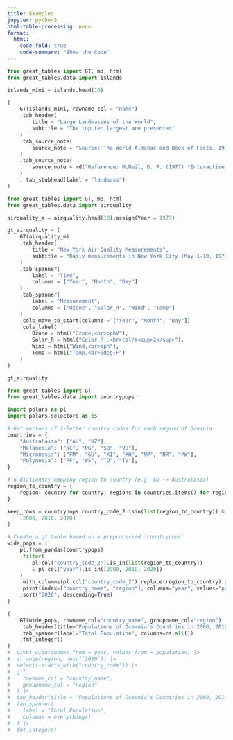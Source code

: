 ```yaml
---
title: Examples
jupyter: python3
html-table-processing: none
format:
  html:
    code-fold: true
    code-summary: "Show the Code"
---
```


:::::: {.column-page}
::::: {.grid}

:::{.g-col-6}

```python
from great_tables import GT, md, html
from great_tables.data import islands

islands_mini = islands.head(10)

(
    GT(islands_mini, rowname_col = "name")
    .tab_header(
        title = "Large Landmasses of the World",
        subtitle = "The top ten largest are presented"
    )
    .tab_source_note(
        source_note = "Source: The World Almanac and Book of Facts, 1975, page 406."
    )
    .tab_source_note(
        source_note = md("Reference: McNeil, D. R. (1977) *Interactive Data Analysis*. Wiley.")
    )
    . tab_stubhead(label = "landmass")
)
```

:::
:::{.g-col-6}

```python
from great_tables import GT, md, html
from great_tables.data import airquality

airquality_m = airquality.head(10).assign(Year = 1973)

gt_airquality = (
    GT(airquality_m)
    .tab_header(
        title = "New York Air Quality Measurements",
        subtitle = "Daily measurements in New York City (May 1-10, 1973)"
    )
    .tab_spanner(
        label = "Time",
        columns = ["Year", "Month", "Day"]
    )
    .tab_spanner(
        label = "Measurement",
        columns = ["Ozone", "Solar_R", "Wind", "Temp"]
    )
    .cols_move_to_start(columns = ["Year", "Month", "Day"])
    .cols_label(
        Ozone = html("Ozone,<br>ppbV"),
        Solar_R = html("Solar R.,<br>cal/m<sup>2</sup>"),
        Wind = html("Wind,<br>mph"),
        Temp = html("Temp,<br>&deg;F")
    )
)

gt_airquality
```

:::

:::{.g-col-6}

```python
from great_tables import GT
from great_tables.data import countrypops

import polars as pl
import polars.selectors as cs

# Get vectors of 2-letter country codes for each region of Oceania
countries = {
    "Australasia": ["AU", "NZ"],
    "Melanesia": ["NC", "PG", "SB", "VU"],
    "Micronesia": ["FM", "GU", "KI", "MH", "MP", "NR", "PW"],
    "Polynesia": ["PF", "WS", "TO", "TV"],
}

# a dictionary mapping region to country (e.g. AU -> Australasia)
region_to_country = {
    region: country for country, regions in countries.items() for region in regions
}

keep_rows = countrypops.country_code_2.isin(list(region_to_country)) & countrypops.year.isin(
    [2000, 2010, 2020]
)

# Create a gt table based on a preprocessed `countrypops`
wide_pops = (
    pl.from_pandas(countrypops)
    .filter(
        pl.col("country_code_2").is_in(list(region_to_country))
        & pl.col("year").is_in([2000, 2010, 2020])
    )
    .with_columns(pl.col("country_code_2").replace(region_to_country).alias("region"))
    .pivot(index=["country_name", "region"], columns="year", values="population")
    .sort("2020", descending=True)
)

(
    GT(wide_pops, rowname_col="country_name", groupname_col="region")
    .tab_header(title="Populations of Oceania's Countries in 2000, 2010, and 2020")
    .tab_spanner(label="Total Population", columns=cs.all())
    .fmt_integer()
)
#  pivot_wider(names_from = year, values_from = population) |>
#  arrange(region, desc(`2020`)) |>
#  select(-starts_with("country_code")) |>
#  gt(
#    rowname_col = "country_name",
#    groupname_col = "region"
#  ) |>
#  tab_header(title = "Populations of Oceania's Countries in 2000, 2010, and 2020") |>
#  tab_spanner(
#    label = "Total Population",
#    columns = everything()
#  ) |>
#  fmt_integer()
```

:::

:::::
::::::
